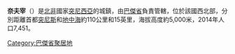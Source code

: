 {{Infobox settlement
|official_name =奈夫宰
|other_name =
|native_name = 
|nickname = 
|settlement_type = 城鎮
|motto =
|image_skyline = MinaretMosqueeNefza.JPG
|imagesize = 
|image_caption = 
|image_flag = 
|flag_size =
|image_seal = 
|seal_size =
|image_map = 
|mapsize = 
|map_caption = 
|pushpin_map =
|pushpin_label_position =bottom
|pushpin_mapsize=
|pushpin_map_caption =
|subdivision_type =國家
|subdivision_name =[[突尼西亞|突尼西亞]]
|subdivision_type1 =省
|subdivision_name1 =[[巴傑省|巴傑省]]
|subdivision_type2 = 
|subdivision_name2 =
|government_footnotes =
|government_type =
|leader_title =
|leader_name =
|established_title = 
|established_date = 
|area_magnitude = 
|area_footnotes =
|area_total_km2 = 
|area_land_km2 = 
|population_as_of = 2014
|population_footnotes =
|population_note =
|population_total = 7451
|population_density_km2 =
|timezone = [[歐洲中部時間|歐洲中部時間]] 
|utc_offset = +1
|elevation_footnotes = 
|elevation_m = 
|elevation_ft = 
|postal_code_type = 
|postal_code =
|area_code =
|blank_name =
|blank_info =
|website = 
|footnotes = 
}}

'''奈夫宰'''（{{lang-ar|نفزة}}）是[[北非|北非]]國家[[突尼西亞|突尼西亞]]的城鎮，由[[巴傑省|巴傑省]]負責管轄，位於該國西北部，分別距離首都[[突尼斯|突尼斯]]和[[地中海|地中海]]約110公里和15英里，海拔高度約5,000米，2014年人口7,451。

{{coord|37|06|00|N|9|11|24|E|region:TN-31_type:city_source:kolossus-frwiki|display=title}}

{{Commons category|Nefza}}

{{DEFAULTSORT:Nefza}}
[[Category:巴傑省聚居地|Category:巴傑省聚居地]]

{{Tunisia-geo-stub}}
